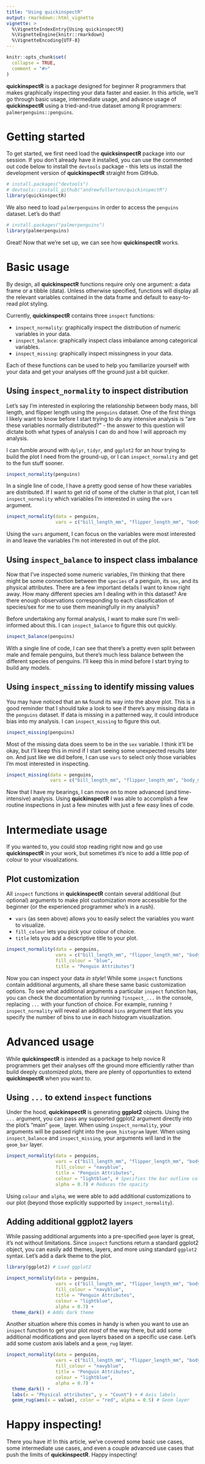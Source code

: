 ```yaml
---
title: "Using quickinspectR"
output: rmarkdown::html_vignette
vignette: >
  %\VignetteIndexEntry{Using quickinspectR}
  %\VignetteEngine{knitr::rmarkdown}
  %\VignetteEncoding{UTF-8}
---
```


```r
knitr::opts_chunk$set(
  collapse = TRUE,
  comment = "#>"
)
```

**quickinspectR** is a package designed for beginner R programmers that makes graphically inspecting your data faster and easier. In this article, we'll go through basic usage, intermediate usage, and advance usage of **quickinspectR** using a tried-and-true dataset among R programmers: `palmerpenguins::penguins`. 

# Getting started

To get started, we first need load the **quicksinspectR** package into our session. If you don't already have it installed, you can use the commented out code below to install the `devtools` package - this lets us install the development version of **quickinspectR** straight from GitHub. 

```r
# install.packages("devtools")
# devtools::install_github("andrewfullerton/quickinspectR")
library(quickinspectR)
```

We also need to load `palmerpenguins` in order to access the `penguins` dataset. Let's do that!

```r
# install.packages("palmerpenguins")
library(palmerpenguins)
```

Great! Now that we're set up, we can see how **quickinspectR** works. 

# Basic usage

By design, all **quickinspectR** functions require only one argument: a data frame or a tibble (data). Unless otherwise specified, functions will display all the relevant variables contained in the data frame and default to easy-to-read plot styling.

Currently, **quickinspectR** contains three `inspect` functions:

-   `inspect_normality`: graphically inspect the distribution of numeric variables in your data.
-   `inspect_balance`: graphically inspect class imbalance among categorical variables.
-   `inspect_missing`: graphically inspect missingness in your data.

Each of these functions can be used to help you familiarize yourself with your data and get your analyses off the ground just a bit quicker. 

## Using `inspect_normality` to inspect distribution

Let's say I'm interested in exploring the relationship between body mass, bill length, and flipper length using the `penguins` dataset. One of the first things I likely want to know before I start trying to do any intensive analysis is "are these variables normally distributed?" - the answer to this question will dictate both what types of analysis I can do and how I will approach my analysis.

I can fumble around with `dplyr`, `tidyr`, and `ggplot2` for an hour trying to build the plot I need from the ground-up, or I can `inspect_normality` and get to the fun stuff sooner.

```r
inspect_normality(penguins)
```

In a single line of code, I have a pretty good sense of how these variables are distributed. If I want to get rid of some of the clutter in that plot, I can tell `inspect_normality` which variables I'm interested in using the `vars` argument.

```r
inspect_normality(data = penguins,
                  vars = c("bill_length_mm", "flipper_length_mm", "body_mass_g"))
```

Using the `vars` argument, I can focus on the variables were most interested in and leave the variables I'm not interested in out of the plot. 

## Using `inspect_balance` to inspect class imbalance

Now that I've inspected some numeric variables, I'm thinking that there might be some connection between the `species` of a penguin, its `sex`, and its physical attributes. There are a few important details I want to know right away. How many different species am I dealing with in this dataset? Are there enough observations corresponding to each classification of species/sex for me to use them meaningfully in my analysis?

Before undertaking any formal analysis, I want to make sure I'm well-informed about this. I can `inspect_balance` to figure this out quickly.

```r
inspect_balance(penguins)
```

With a single line of code, I can see that there's a pretty even split between male and female penguins, but there's much less balance between the different species of penguins. I'll keep this in mind before I start trying to build any models.

## Using `inspect_missing` to identify missing values

You may have noticed that an `NA` found its way into the above plot. This is a good reminder that I should take a look to see if there's any missing data in the `penguins` dataset. If data is missing in a patterned way, it could introduce bias into my analysis. I can `inspect_missing` to figure this out.

```r
inspect_missing(penguins)
```

Most of the missing data does seem to be in the `sex` variable. I think it'll be okay, but I'll keep this in mind if I start seeing some unexpected results later on. And just like we did before, I can use `vars` to select only those variables I'm most interested in inspecting. 

```r
inspect_missing(data = penguins,
                vars = c("bill_length_mm", "flipper_length_mm", "body_mass_g", "species", "sex"))
```

Now that I have my bearings, I can move on to more advanced (and time-intensive) analysis. Using **quickinspectR** I was able to accomplish a few routine inspections in just a few minutes with just a few easy lines of code.

# Intermediate usage

If you wanted to, you could stop reading right now and go use **quickinspectR** in your work, but sometimes it's nice to add a little pop of colour to your visualizations. 

## Plot customization

All `inspect` functions in **quickinspectR** contain several additional (but optional) arguments to make plot customization more accessible for the beginner (or the experienced programmer who's in a rush).

-   `vars` (as seen above) allows you to easily select the variables you want to visualize.
-   `fill_colour` lets you pick your colour of choice.
-   `title` lets you add a descriptive title to your plot.

```r
inspect_normality(data = penguins,
                  vars = c("bill_length_mm", "flipper_length_mm", "body_mass_g"),
                  fill_colour = "blue",
                  title = "Penguin Attributes")
```

Now you can inspect your data *in style*! While some `inspect` functions contain additional arguments, all share these same basic customization options. To see what additional arguments a particular `inspect` function has, you can check the documentation by running `?inspect_...` in the console, replacing `...` with your function of choice. For example, running `?inspect_normality` will reveal an additional `bins` argument that lets you specify the number of bins to use in each histogram visualization.

# Advanced usage

While **quickinspectR** is intended as a package to help novice R programmers get their analyses off the ground more efficiently rather than build deeply customized plots, there are plenty of opportunities to extend **quickinspectR** when you want to.

## Using `...` to extend `inspect` functions

Under the hood, **quickinspectR** is generating **ggplot2** objects. Using the `...` argument, you can pass any supported ggplot2 argument directly into the plot's "main" `geom_` layer. When using `inspect_normality`, your arguments will be passed right into the `geom_histogram` layer. When using `inspect_balance` and `inspect_missing`, your arguments will land in the `geom_bar` layer.

```r
inspect_normality(data = penguins,
                  vars = c("bill_length_mm", "flipper_length_mm", "body_mass_g"),
                  fill_colour = "navyblue",
                  title = "Penguin Attributes",
                  colour = "lightblue", # Specifies the bar outline colour
                  alpha = 0.7) # Reduces the opacity
```

Using `colour` and `alpha`, we were able to add additional customizations to our plot (beyond those explicitly supported by `inspect_normality`).

## Adding additional ggplot2 layers

While passing additional arguments into a pre-specified `geom` layer is great, it's not without limitations. Since `inspect` functions return a standard ggplot2 object, you can easily add themes, layers, and more using standard `ggplot2` syntax. Let's add a dark theme to the plot.

```r
library(ggplot2) # Load ggplot2

inspect_normality(data = penguins,
                  vars = c("bill_length_mm", "flipper_length_mm", "body_mass_g"),
                  fill_colour = "navyblue",
                  title = "Penguin Attributes",
                  colour = "lightblue",
                  alpha = 0.7) + 
  theme_dark() # Adds dark theme
```

Another situation where this comes in handy is when you want to use an `inspect` function to get your plot *most* of the way there, but add some additional modifications and `geom` layers based on a specific use case. Let's add some custom axis labels and a `geom_rug` layer.

```r
inspect_normality(data = penguins,
                  vars = c("bill_length_mm", "flipper_length_mm", "body_mass_g"),
                  fill_colour = "navyblue",
                  title = "Penguin Attributes",
                  colour = "lightblue",
                  alpha = 0.7) +
  theme_dark() + 
  labs(x = "Physical attributes", y = "Count") + # Axis labels
  geom_rug(aes(x = value), color = "red", alpha = 0.5) # Geom layer
```

# Happy inspecting!

There you have it! In this article, we've covered some basic use cases, some intermediate use cases, and even a couple advanced use cases that push the limits of **quickinspectR**. Happy inspecting!
